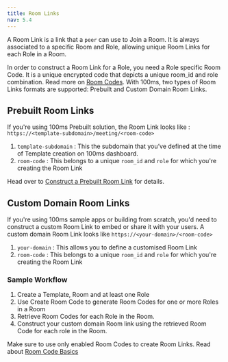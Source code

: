 ```yaml
---
title: Room Links
nav: 5.4
---
```


A Room Link is a link that a `peer` can use to Join a Room. It is always associated to a specific Room and Role, allowing unique Room Links for each Role in a Room.

In order to construct a Room Link for a Role, you need a Role specific Room Code. It is a unique encrypted code that depicts a unique room_id and role combination. Read more on [Room Codes](/concepts/v2/concepts/rooms/room-codes/room-codes). With 100ms, two types of Room Links formats are supported: Prebuilt and Custom Domain Room Links.

## Prebuilt Room Links

If you're using 100ms Prebuilt solution, the Room Link looks like : `https://<template-subdomain>/meeting/<room-code>`

1. `template-subdomain` : This the subdomain that you’ve defined at the time of Template creation on 100ms dashboard. 
2. `room-code` : This belongs to a unique `room_id` and `role` for which you're creating the Room Link

Head over to [Construct a Prebuilt Room Link](/concepts/v2/concepts/Prebuilt#create-prebuilt-room-links) for details.


## Custom Domain Room Links

If you're using 100ms sample apps or building from scratch, you'd need to construct a custom Room Link to embed or share it with your users. A custom domain Room Link looks like `https://<your-domain>/<room-code>`

1. `your-domain` : This allows you to define a customised Room Link  
2. `room-code` : This belongs to a unique `room_id` and `role` for which you're creating the Room Link


### Sample Workflow
1. Create a Template, Room and at least one Role
2. Use Create Room Code to generate Room Codes for one or more Roles in a Room
3. Retrieve Room Codes for each Role in the Room.
3. Construct your custom domain Room link using the retrieved Room Code for each role in the Room.

Make sure to use only enabled Room Codes to create Room Links. Read about [Room Code Basics](/concepts/v2/concepts/rooms/room-codes/room-codes#room-codes-basics)
